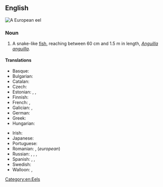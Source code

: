 ==English==
[[File:Anguilla anguilla.jpg|thumb|A '''European eel''']]
{{wikipedia}}
{{wikispecies|Anguilla anguilla}}

===Noun===
{{en-noun}}

# A snake-like [[fish]], reaching between 60&nbsp;cm and 1.5&nbsp;m in length, ''[[Anguilla anguilla]]''.

====Translations====
{{trans-top|fish}}
* Basque: {{t|eu|ibai-aingira}}
* Bulgarian: {{t+|bg|змиорка|f}}
* Catalan: {{t+|ca|anguila|f}}
* Czech: {{t+|cs|úhoř říční|m}}
* Estonian: {{t+|et|angerjas}}, {{t+|et|harilik angerjas}}, {{t+|et|jõeangerjas}}
* Finnish: {{t+|fi|ankerias}}
* French: {{t+|fr|anguille d'Europe|f}}, {{t+|fr|anguille commune|f}}
* Galician: {{t+|gl|anguía|f}}, {{t+|gl|airoa|f}}
* German: {{t|de|Europäischer Aal|m}}
* Greek: {{t|el|ευρωπαϊκό χελι|n}}
* Hungarian: {{t+|hu|európai angolna}}
{{trans-mid}}
* Irish: {{t|ga|eascann Eorpach|f}}
* Japanese: {{t|ja|ヨーロッパ鰻|tr=[[ヨーロッパウナギ]], yōroppaunagi|sc=Jpan}}
* Portuguese: {{t|pt|enguia europeia|f}}
* Romanian: {{t|ro|anghilă europeană|f}}, {{t+|ro|țipar|n}} (''european'')
* Russian: {{t|ru|речно́й у́горь|m}}, {{t|ru|европе́йский у́горь|m}}, {{t|ru|обыкнове́нный у́горь|m}}, {{t|ru|европе́йский речно́й у́горь|m}}
* Spanish: {{t+|es|anguila|f}}, {{t|es|anguila común|f}}, {{t|es|anguila europea}}
* Swedish: {{t+|sv|europeisk ål|c}}
* Walloon: {{t+|wa|anweye|f}}, {{t|wa|anweye d' Urope|f}}
{{trans-bottom}}

[[Category:en:Eels]]